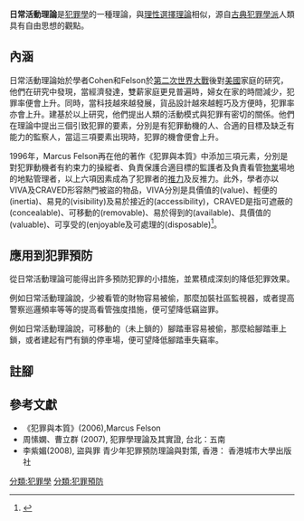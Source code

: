 {{crimin}}
{{Expert|time=2015-12-14T03:41:44+00:00}}
'''日常活動理論'''是[[犯罪學|犯罪學]]的一種理論，與[[理性選擇理論|理性選擇理論]]相似，源自[[古典犯罪學派|古典犯罪學派]]人類具有自由思想的觀點。

== 內涵 ==
日常活動理論始於學者Cohen和Felson於[[第二次世界大戰|第二次世界大戰]]後對[[美國|美國]]家庭的研究，他們在研究中發現，當經濟發達，雙薪家庭更見普遍時，婦女在家的時間減少，犯罪率便會上升。同時，當科技越來越發展，貨品設計越來越輕巧及方便時，犯罪率亦會上升。建基於以上研究，他們提出人類的活動模式與犯罪有密切的關係。他們在理論中提出三個引致犯罪的要素，分別是有犯罪動機的人、合適的目標及缺乏有能力的監察人，當這三項要素出現時，犯罪的機會便會上升。

1996年，Marcus Felson再在他的著作《犯罪與本質》中添加三項元素，分別是對犯罪動機者有約束力的操縱者、負責保護合適目標的監護者及負責看管[[物業|物業]]場地的地點管理者，以上六項因素成為了犯罪者的[[推力|推力]]及反推力。此外，學者亦以VIVA及CRAVED形容熱門被盜的物品，VIVA分別是具價值的(value)、輕便的(inertia)、易見的(visibility)及易於接近的(accessibility)，CRAVED是指可遮蔽的(concealable)、可移動的(removable)、易於得到的(available)、具價值的(valuable)、可享受的(enjoyable及可處理的(disposable)<ref>{{Cite web |url=http://www.crimereduction.homeoffice.gov.uk/learningzone/rat.htm |title=Routine Activity Theory (RAT) |access-date=2009-11-10 |archive-date=2010-05-10 |archive-url=https://web.archive.org/web/20100510105552/http://www.crimereduction.homeoffice.gov.uk/learningzone/rat.htm |dead-url=no }}</ref>。

==應用到犯罪預防==
從日常活動理論可能得出許多預防犯罪的小措施，並累積成深刻的降低犯罪效果。

例如日常活動理論說，少被看管的財物容易被偷，那麼加裝社區監視器，或者提高警察巡邏頻率等等的提高看管強度措施，便可望降低竊盜罪。

例如日常活動理論說，可移動的（未上鎖的）腳踏車容易被偷，那麼給腳踏車上鎖，或者建起有門有鎖的停車場，便可望降低腳踏車失竊率。

==註腳==
{{reflist}}

==參考文獻==
* 《犯罪與本質》(2006),Marcus Felson
* 周愫嫻、曹立群 (2007), 犯罪學理論及其實證, 台北：五南
* 李紫媚(2008), 盜與罪 青少年犯罪預防理論與對策, 香港： 香港城市大學出版社

[[分類:犯罪學|分類:犯罪學]]
[[分類:犯罪預防|分類:犯罪預防]]